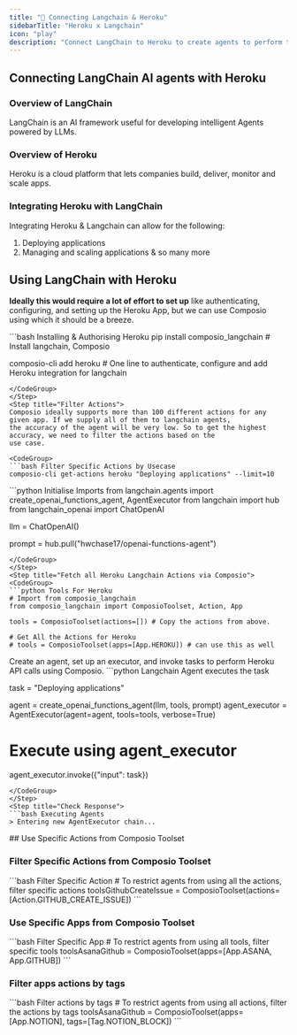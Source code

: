 ```yaml
---
title: "🚀 Connecting Langchain & Heroku"
sidebarTitle: "Heroku x Langchain"
icon: "play"
description: "Connect LangChain to Heroku to create agents to perform tasks using natural language"
---
```


## Connecting LangChain AI agents with Heroku

### Overview of LangChain

LangChain is an AI framework useful for developing intelligent Agents powered by LLMs.

### Overview of Heroku

Heroku is a cloud platform that lets companies build, deliver, monitor and scale apps.

### Integrating Heroku with LangChain

Integrating Heroku & Langchain can allow for the following:

1. Deploying applications
2. Managing and scaling applications
& so many more

## Using LangChain with Heroku

<Steps>
<Step title="Setting Up the Environment">

**Ideally this would require a lot of effort to set up** like authenticating, configuring, and setting up the Heroku App, but we can use Composio using which it should be a breeze.

<CodeGroup>
```bash Installing & Authorising Heroku
pip install composio_langchain # Install langchain, Composio 

composio-cli add heroku # One line to authenticate, configure and add Heroku integration for langchain
```
</CodeGroup>
</Step>
<Step title="Filter Actions">
Composio ideally supports more than 100 different actions for any given app. If we supply all of them to langchain agents, 
the accuracy of the agent will be very low. So to get the highest accuracy, we need to filter the actions based on the 
use case.

<CodeGroup>
```bash Filter Specific Actions by Usecase
composio-cli get-actions heroku "Deploying applications" --limit=10
```
</CodeGroup>

</Step>
<Step title="Import Base Packages">

<CodeGroup>
```python Initialise Imports
from langchain.agents import create_openai_functions_agent, AgentExecutor
from langchain import hub
from langchain_openai import ChatOpenAI


llm = ChatOpenAI()

prompt = hub.pull("hwchase17/openai-functions-agent")
```
</CodeGroup>
</Step>
<Step title="Fetch all Heroku Langchain Actions via Composio">
<CodeGroup>
```python Tools For Heroku
# Import from composio_langchain
from composio_langchain import ComposioToolset, Action, App

tools = ComposioToolset(actions=[]) # Copy the actions from above. 

# Get All the Actions for Heroku
# tools = ComposioToolset(apps=[App.HEROKU]) # can use this as well
```
</CodeGroup>
</Step>
<Step title="Execute the Agent">
Create an agent, set up an executor, and invoke tasks to perform Heroku API calls using Composio. 
<CodeGroup>
```python Langchain Agent executes the task

task = "Deploying applications"

agent = create_openai_functions_agent(llm, tools, prompt)
agent_executor = AgentExecutor(agent=agent, tools=tools, verbose=True)

# Execute using agent_executor
agent_executor.invoke({"input": task})
```
</CodeGroup>
</Step>
<Step title="Check Response">
```bash Executing Agents
> Entering new AgentExecutor chain...
```
</Step>
</Steps>
## Use Specific Actions from Composio Toolset

### Filter Specific Actions from Composio Toolset

<CodeGroup>
```bash Filter Specific Action
# To restrict agents from using all the actions, filter specific actions
toolsGithubCreateIssue = ComposioToolset(actions=[Action.GITHUB_CREATE_ISSUE])
```
</CodeGroup>

### Use Specific Apps from Composio Toolset
<CodeGroup>
```bash Filter Specific App
# To restrict agents from using all tools, filter specific tools
toolsAsanaGithub = ComposioToolset(apps=[App.ASANA, App.GITHUB])
```
</CodeGroup>

### Filter apps actions by tags 
<CodeGroup>
```bash Filter actions by tags
# To restrict agents from using all actions, filter the actions by tags
toolsAsanaGithub = ComposioToolset(apps=[App.NOTION], tags=[Tag.NOTION_BLOCK])
```
</CodeGroup>

